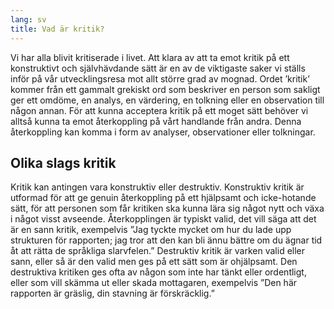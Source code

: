 ```yaml
---
lang: sv
title: Vad är kritik?
---
```


Vi har alla blivit kritiserade i livet. Att klara av att ta emot kritik
på ett konstruktivt och självhävdande sätt är en av de viktigaste saker
vi ställs inför på vår utvecklingsresa mot allt större grad av mognad.
Ordet ’kritik’ kommer från ett gammalt grekiskt ord som beskriver en
person som sakligt ger ett omdöme, en analys, en värdering, en tolkning
eller en observation till någon annan. För att kunna acceptera kritik på
ett moget sätt behöver vi alltså kunna ta emot återkoppling på vårt
handlande från andra. Denna återkoppling kan komma i form av analyser,
observationer eller tolkningar.

## Olika slags kritik

Kritik kan antingen vara konstruktiv eller destruktiv. Konstruktiv
kritik är utformad för att ge genuin återkoppling på ett hjälpsamt och
icke-hotande sätt, för att personen som får kritiken ska kunna lära sig
något nytt och växa i något visst avseende. Återkopplingen är typiskt
valid, det vill säga att det är en sann kritik, exempelvis ”Jag tyckte
mycket om hur du lade upp strukturen för rapporten; jag tror att den kan bli ännu bättre
om du ägnar tid åt att rätta de språkliga slarvfelen.” Destruktiv kritik är
varken valid eller sann, eller så är den valid men ges på ett sätt som
är ohjälpsamt. Den destruktiva kritiken ges ofta av någon som
inte har tänkt eller ordentligt, eller som vill skämma ut eller skada
mottagaren, exempelvis ”Den här rapporten är gräslig, din stavning är
förskräcklig.”
